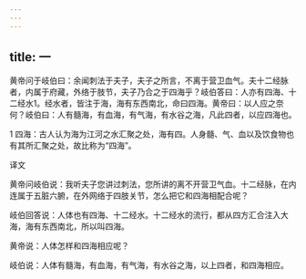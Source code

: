 ```yaml
---
---
---
```

title: 一
---




黄帝问于岐伯曰：余闻刺法于夫子，夫子之所言，不离于营卫血气。夫十二经脉者，内属于府藏，外络于肢节，夫子乃合之于四海乎？岐伯答曰：人亦有四海、十二经水1。经水者，皆注于海，海有东西南北，命曰四海。黄帝曰：以人应之奈何？岐伯曰：人有髓海，有血海，有气海，有水谷之海，凡此四者，以应四海也。

1 四海：古人认为海为江河之水汇聚之处，海有四。人身髓、气、血以及饮食物也有其所汇聚之处，故比称为“四海”。

译文

黄帝问岐伯说：我听夫子您讲过刺法，您所讲的离不开营卫气血。十二经脉，在内连属于五脏六腑，在外网络于四肢关节，怎么把它和四海相配合呢？

岐伯回答说：人体也有四海、十二经水。十二经水的流行，都从四方汇合注入大海，海有东西南北，所以叫四海。

黄帝说：人体怎样和四海相应呢？

岐伯说：人体有髓海，有血海，有气海，有水谷之海，以上四者，和四海相应。